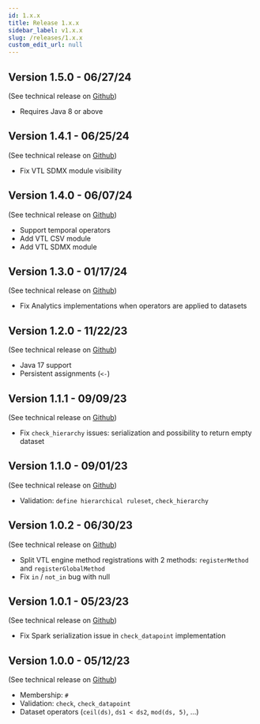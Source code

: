 ```yaml
---
id: 1.x.x
title: Release 1.x.x
sidebar_label: v1.x.x
slug: /releases/1.x.x
custom_edit_url: null
---
```


## Version 1.5.0 - 06/27/24

(See technical release on [Github](https://github.com/InseeFr/Trevas/releases/tag/v1.5.0))

- Requires Java 8 or above

## Version 1.4.1 - 06/25/24

(See technical release on [Github](https://github.com/InseeFr/Trevas/releases/tag/v1.4.1))

- Fix VTL SDMX module visibility

## Version 1.4.0 - 06/07/24

(See technical release on [Github](https://github.com/InseeFr/Trevas/releases/tag/v1.4.0))

- Support temporal operators
- Add VTL CSV module
- Add VTL SDMX module

## Version 1.3.0 - 01/17/24

(See technical release on [Github](https://github.com/InseeFr/Trevas/releases/tag/v1.3.0))

- Fix Analytics implementations when operators are applied to datasets

## Version 1.2.0 - 11/22/23

(See technical release on [Github](https://github.com/InseeFr/Trevas/releases/tag/v1.2.0))

- Java 17 support
- Persistent assignments (`<-`)

## Version 1.1.1 - 09/09/23

(See technical release on [Github](https://github.com/InseeFr/Trevas/releases/tag/v1.1.1))

- Fix `check_hierarchy` issues: serialization and possibility to return empty dataset

## Version 1.1.0 - 09/01/23

(See technical release on [Github](https://github.com/InseeFr/Trevas/releases/tag/v1.1.0))

- Validation: `define hierarchical ruleset`, `check_hierarchy`

## Version 1.0.2 - 06/30/23

(See technical release on [Github](https://github.com/InseeFr/Trevas/releases/tag/v1.0.2))

- Split VTL engine method registrations with 2 methods: `registerMethod` and `registerGlobalMethod`
- Fix `in` / `not_in` bug with null

## Version 1.0.1 - 05/23/23

(See technical release on [Github](https://github.com/InseeFr/Trevas/releases/tag/v1.0.1))

- Fix Spark serialization issue in `check_datapoint` implementation

## Version 1.0.0 - 05/12/23

(See technical release on [Github](https://github.com/InseeFr/Trevas/releases/tag/v1.0.0))

- Membership: `#`
- Validation: `check`, `check_datapoint`
- Dataset operators (`ceil(ds)`, `ds1 < ds2`, `mod(ds, 5)`, ...)
